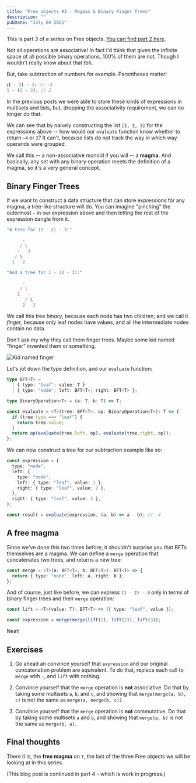 ```yaml
---
title: "Free objects #3 - Magmas & Binary Finger Trees"
description: ""
pubDate: "July 04 2025"
---
```


This is part 3 of a series on Free objects.
[You can find part 2 here](/blog/2025-06-19-free-objects-2).

Not all operations are associative! In fact I'd think that given
the infinite space of all possible binary operations, 100% of
them are not. Though I wouldn't really know about that tbh.

But, take subtraction of numbers for example. Parentheses matter!

```ts
⟮1 - 2) - 3; // -4
1 - (2 - 3); // 2
```

In the previous posts we were able to store these kinds of
expressions in multisets and lists, but, dropping the associativity
requirement, we can no longer do that.

We can see that by naively constructing the list `[1, 2, 3]` for
the expressions above -- how would our `evaluate` function know
whether to return `-4` or `2`? It can't, because lists do not track
the way in which way operands were grouped.

We call this -- a non-associative monoid if you will -- a
**magma**. And basically, any set with any binary operation
meets the definition of a magma, so it's a very general
concept.

## Binary Finger Trees

If we want to construct a data structure that can store expressions
for any magma, a tree-like structure will do. You can imagine
"pinching" the outermost `-` in our expression above and then letting
the rest of the expression dangle from it.

```ts
"A tree for (1 - 2) - 3:"

      -
     / \
    -   3
   / \
  1   2

"And a tree for 1 - (2 - 3):"

      -
     / \
    1   -
       / \
      2   3
```

We call this tree _binary_, because each node has two children;
and we call it _finger_, because only leaf nodes have values,
and all the intermediate nodes contain no data.

Don't ask my why they call them finger trees. Maybe some kid named
"finger" invented them or something.

![Kid named finger](/assets/2025-07-04-free-objects-3/kid_named_finger.jpg)

Let's jot down the type definition, and our `evaluate` function:

```ts
type BFT<T> =
  | { type: "leaf"; value: T }
  | { type: "node"; left: BFT<T>; right: BFT<T> };

type BinaryOperation<T> = (a: T, b: T) => T;

const evaluate = <T>(tree: BFT<T>, op: BinaryOperation<T>): T => {
  if (tree.type === "leaf") {
    return tree.value;
  }
  return op(evaluate(tree.left, op), evaluate(tree.right, op));
};
```

We can now construct a tree for our subtraction example like so:

```ts
const expression = {
  type: "node",
  left: {
    type: "node",
    left: { type: "leaf", value: 1 },
    right: { type: "leaf", value: 2 },
  },
  right: { type: "leaf", value: 3 },
};

const result = evaluate(expression, (a, b) => a - b); // -4
```

## A free magma

Since we've done this two times before, it shouldn't surprise you
that BFTs themselves are a magma. We can define a `merge`
operation that concatenates two trees, and returns a new tree:

```ts
const merge = <T>(a: BFT<T>, b: BFT<T>): BFT<T> => {
  return { type: "node", left: a, right: b };
};
```

And of course, just like before, we can express `(1 - 2) - 3` only
in terms of binary finger trees and their `merge` operation:

```ts
const lift = <T>(value: T): BFT<T> => ({ type: "leaf", value });

const expression = merge(merge(lift(1), lift(2)), lift(3));
```

Neat!

## Exercises

1. Go ahead an convince yourself that `expression` and our
   original concatenation problem are equivalent. To do that,
   replace each call to `merge` with `-`, and `lift` with
   nothing.

2. Convince yourself that the `merge` operation is **not** associative.
   Do that by taking some multisets `a`, `b`, and `c`, and
   showing that `merge(merge(a, b), c)` is not the same as
   `merge(a, merge(b, c))`.

3. Convince yourself that the `merge` operation is **not**
   commutative. Do that by taking some multisets `a` and `b`, and
   showing that `merge(a, b)` is not the same as `merge(b, a)`.

## Final thoughts

There it is, the **free magma** on `T`, the last of the three
Free objects we will be looking at in this series.

(This blog post is continued in part 4 - which is work in progress.)
